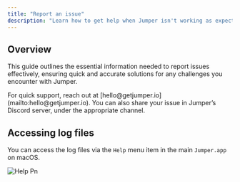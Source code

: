 ```yaml
---
title: "Report an issue"
description: "Learn how to get help when Jumper isn't working as expected"
---
```


## Overview

This guide outlines the essential information needed to report issues effectively, ensuring quick and accurate solutions for any challenges you encounter with Jumper.

<Info>
  For quick support, reach out at [hello@getjumper.io](mailto:hello@getjumper.io). You can also share your issue in Jumper’s Discord server, under the appropriate channel.
</Info>

## Accessing log files

You can access the log files via the `Help` menu item in the main `Jumper.app` on macOS.

![Help Pn](/images/help.png)